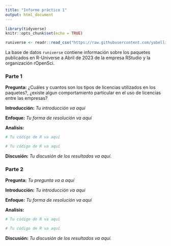 ```yaml
---
title: "Informe práctico 1"
output: html_document
---
```


```r
library(tidyverse)
knitr::opts_chunk$set(echo = TRUE)

runiverse <- readr::read_csv("https://raw.githubusercontent.com/yabellini/visualizacion_grado_unab/main/datos/runiverse.csv")

```

La base de datos `runiverse` contiene información sobre los paquetes publicados en R-Universe a Abril de 2023 de 
la empresa RStudio y la organización rOpenSci. 

### **Parte 1**

**Pregunta:** ¿Cuáles y cuantos son los tipos de licencias utilizados en los paquetes?, 
¿existe algun comportamiento particular en el uso de licencias entre las empresas? 


**Introducción:** *Tu introducción va aqui*

**Enfoque:** *Tu forma de resolución va aquí*

**Analisis:**


```r
# Tu código de R va aquí
```

```r
# Tu código de R va aquí
```


**Discusión:** *Tu discusión de los resultados va aquí.*

### **Parte 2**

**Pregunta:** *Tu pregunta va a aquí*

**Introducción:** *Tu introducción va aqui*

**Enfoque:** *Tu forma de resolución va aquí*

**Analisis:**

```r
# Tu código de R va aquí
```

```r
# Tu código de R va aquí
```

**Discusión:** *Tu discusión de los resultados va aquí.*
